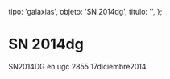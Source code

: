 
  tipo: 'galaxias',
  objeto: 'SN 2014dg',
  titulo: '',
};

# SN 2014dg

<Imagen
  src="registro/sn2014-dg_20141217_1_sn2014dg_ugc2855_20141217.jpg"
  fecha="20141217"
/>

SN2014DG en ugc 2855 17diciembre2014